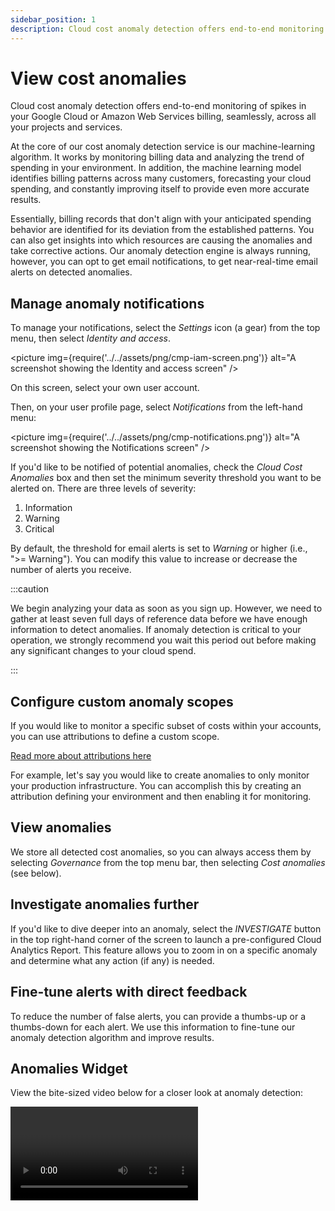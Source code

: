 ```yaml
---
sidebar_position: 1
description: Cloud cost anomaly detection offers end-to-end monitoring of spikes in your Google Cloud or Amazon Web Services, seamlessly, across all your projects and services.
---
```


# View cost anomalies

Cloud cost anomaly detection offers end-to-end monitoring of spikes in your Google Cloud or Amazon Web Services billing, seamlessly, across all your projects and services.

At the core of our cost anomaly detection service is our machine-learning algorithm. It works by monitoring billing data and analyzing the trend of spending in your environment. In addition, the machine learning model identifies billing patterns across many customers, forecasting your cloud spending, and constantly improving itself to provide even more accurate results.

Essentially, billing records that don't align with your anticipated spending behavior are identified for its deviation from the established patterns. You can also get insights into which resources are causing the anomalies and take corrective actions. Our anomaly detection engine is always running, however, you can opt to get email notifications, to get near-real-time email alerts on detected anomalies.

## Manage anomaly notifications

To manage your notifications, select the _Settings_ icon (a gear) from the top menu, then select _Identity and access_.

<picture
  img={require('../../assets/png/cmp-iam-screen.png')}
  alt="A screenshot showing the Identity and access screen"
/>

On this screen, select your own user account.

Then, on your user profile page, select _Notifications_ from the left-hand menu:

<picture
  img={require('../../assets/png/cmp-notifications.png')}
  alt="A screenshot showing the Notifications screen"
/>

If you'd like to be notified of potential anomalies, check the _Cloud Cost Anomalies_ box and then set the minimum severity threshold you want to be alerted on. There are three levels of severity:

1. Information
2. Warning
3. Critical

By default, the threshold for email alerts is set to _Warning_ or higher (i.e., ">= Warning"). You can modify this value to increase or decrease the number of alerts you receive.

:::caution

We begin analyzing your data as soon as you sign up. However, we need to gather at least seven full days of reference data before we have enough information to detect anomalies. If anomaly detection is critical to your operation, we strongly recommend you wait this period out before making any significant changes to your cloud spend.

:::

## Configure custom anomaly scopes

If you would like to monitor a specific subset of costs within your accounts, you can use attributions to define a custom scope.

[Read more about attributions here](../cloud-analytics/attributing-cloud-spend.mdx#edit-settings)

For example, let's say you would like to create anomalies to only monitor your production infrastructure. You can accomplish this by creating an attribution defining your environment and then enabling it for monitoring.

## View anomalies

We store all detected cost anomalies, so you can always access them by selecting _Governance_ from the top menu bar, then selecting _Cost anomalies_ (see below).

## Investigate anomalies further

If you'd like to dive deeper into an anomaly, select the _INVESTIGATE_ button in the top right-hand corner of the screen to launch a pre-configured Cloud Analytics Report. This feature allows you to zoom in on a specific anomaly and determine what any action (if any) is needed.

## Fine-tune alerts with direct feedback

To reduce the number of false alerts, you can provide a thumbs-up or a thumbs-down for each alert. We use this information to fine-tune our anomaly detection algorithm and improve results.

## Anomalies Widget

View the bite-sized video below for a closer look at anomaly detection:

<video
  type="loom"
  id="c5005c6d4af9468f9df0b00ca5f43655"
  thumb="-full-1606160630168.jpg"
/>
